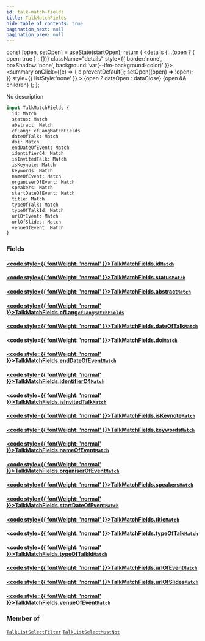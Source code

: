 ```yaml
---
id: talk-match-fields
title: TalkMatchFields
hide_table_of_contents: true
pagination_next: null
pagination_prev: null
---
```







  const [open, setOpen] = useState(startOpen);
  return (
    <details {...(open ? { open: true } : {})} className="details" style={{ border:'none', boxShadow:'none', background:'var(--ifm-background-color)' }}>
      <summary
        onClick={(e) => {
          e.preventDefault();
          setOpen((open) => !open);
        }}
        style={{ listStyle:'none' }}
      >
      {open ? dataOpen : dataClose}
      </summary>
      {open && children}
    </details>
  );
};




No description


```graphql
input TalkMatchFields {
  id: Match
  status: Match
  abstract: Match
  cfLang: cfLangMatchFields
  dateOfTalk: Match
  doi: Match
  endDateOfEvent: Match
  identifierC4: Match
  isInvitedTalk: Match
  isKeynote: Match
  keywords: Match
  nameOfEvent: Match
  organiserOfEvent: Match
  speakers: Match
  startDateOfEvent: Match
  title: Match
  typeOfTalk: Match
  typeOfTalkId: Match
  urlOfEvent: Match
  urlOfSlides: Match
  venueOfEvent: Match
}
```




### Fields

#### [<code style={{ fontWeight: 'normal' }}>TalkMatchFields.<b>id</b></code>](#)<Bullet />[`Match`](/cris/inputs/match) <Badge class="secondary" text="input"/>
> 
> 

#### [<code style={{ fontWeight: 'normal' }}>TalkMatchFields.<b>status</b></code>](#)<Bullet />[`Match`](/cris/inputs/match) <Badge class="secondary" text="input"/>
> 
> 

#### [<code style={{ fontWeight: 'normal' }}>TalkMatchFields.<b>abstract</b></code>](#)<Bullet />[`Match`](/cris/inputs/match) <Badge class="secondary" text="input"/>
> 
> 

#### [<code style={{ fontWeight: 'normal' }}>TalkMatchFields.<b>cfLang</b></code>](#)<Bullet />[`cfLangMatchFields`](/cris/inputs/cf-lang-match-fields) <Badge class="secondary" text="input"/>
> 
> 

#### [<code style={{ fontWeight: 'normal' }}>TalkMatchFields.<b>dateOfTalk</b></code>](#)<Bullet />[`Match`](/cris/inputs/match) <Badge class="secondary" text="input"/>
> 
> 

#### [<code style={{ fontWeight: 'normal' }}>TalkMatchFields.<b>doi</b></code>](#)<Bullet />[`Match`](/cris/inputs/match) <Badge class="secondary" text="input"/>
> 
> 

#### [<code style={{ fontWeight: 'normal' }}>TalkMatchFields.<b>endDateOfEvent</b></code>](#)<Bullet />[`Match`](/cris/inputs/match) <Badge class="secondary" text="input"/>
> 
> 

#### [<code style={{ fontWeight: 'normal' }}>TalkMatchFields.<b>identifierC4</b></code>](#)<Bullet />[`Match`](/cris/inputs/match) <Badge class="secondary" text="input"/>
> 
> 

#### [<code style={{ fontWeight: 'normal' }}>TalkMatchFields.<b>isInvitedTalk</b></code>](#)<Bullet />[`Match`](/cris/inputs/match) <Badge class="secondary" text="input"/>
> 
> 

#### [<code style={{ fontWeight: 'normal' }}>TalkMatchFields.<b>isKeynote</b></code>](#)<Bullet />[`Match`](/cris/inputs/match) <Badge class="secondary" text="input"/>
> 
> 

#### [<code style={{ fontWeight: 'normal' }}>TalkMatchFields.<b>keywords</b></code>](#)<Bullet />[`Match`](/cris/inputs/match) <Badge class="secondary" text="input"/>
> 
> 

#### [<code style={{ fontWeight: 'normal' }}>TalkMatchFields.<b>nameOfEvent</b></code>](#)<Bullet />[`Match`](/cris/inputs/match) <Badge class="secondary" text="input"/>
> 
> 

#### [<code style={{ fontWeight: 'normal' }}>TalkMatchFields.<b>organiserOfEvent</b></code>](#)<Bullet />[`Match`](/cris/inputs/match) <Badge class="secondary" text="input"/>
> 
> 

#### [<code style={{ fontWeight: 'normal' }}>TalkMatchFields.<b>speakers</b></code>](#)<Bullet />[`Match`](/cris/inputs/match) <Badge class="secondary" text="input"/>
> 
> 

#### [<code style={{ fontWeight: 'normal' }}>TalkMatchFields.<b>startDateOfEvent</b></code>](#)<Bullet />[`Match`](/cris/inputs/match) <Badge class="secondary" text="input"/>
> 
> 

#### [<code style={{ fontWeight: 'normal' }}>TalkMatchFields.<b>title</b></code>](#)<Bullet />[`Match`](/cris/inputs/match) <Badge class="secondary" text="input"/>
> 
> 

#### [<code style={{ fontWeight: 'normal' }}>TalkMatchFields.<b>typeOfTalk</b></code>](#)<Bullet />[`Match`](/cris/inputs/match) <Badge class="secondary" text="input"/>
> 
> 

#### [<code style={{ fontWeight: 'normal' }}>TalkMatchFields.<b>typeOfTalkId</b></code>](#)<Bullet />[`Match`](/cris/inputs/match) <Badge class="secondary" text="input"/>
> 
> 

#### [<code style={{ fontWeight: 'normal' }}>TalkMatchFields.<b>urlOfEvent</b></code>](#)<Bullet />[`Match`](/cris/inputs/match) <Badge class="secondary" text="input"/>
> 
> 

#### [<code style={{ fontWeight: 'normal' }}>TalkMatchFields.<b>urlOfSlides</b></code>](#)<Bullet />[`Match`](/cris/inputs/match) <Badge class="secondary" text="input"/>
> 
> 

#### [<code style={{ fontWeight: 'normal' }}>TalkMatchFields.<b>venueOfEvent</b></code>](#)<Bullet />[`Match`](/cris/inputs/match) <Badge class="secondary" text="input"/>
> 
> 



### Member of

[`TalkListSelectFilter`](/cris/inputs/talk-list-select-filter)  <Badge class="secondary" text="input"/><Bullet />[`TalkListSelectMustNot`](/cris/inputs/talk-list-select-must-not)  <Badge class="secondary" text="input"/>

